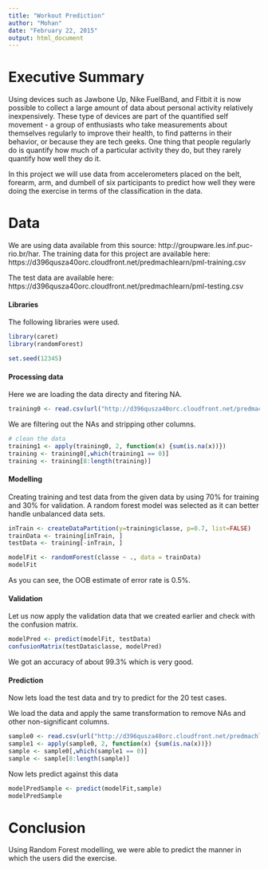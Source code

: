 ```yaml
---
title: "Workout Prediction"
author: "Mohan"
date: "February 22, 2015"
output: html_document
---
```


# Executive Summary
Using devices such as Jawbone Up, Nike FuelBand, and Fitbit it is now possible to collect a large amount of data about personal activity relatively inexpensively. These type of devices are part of the quantified self movement - a group of enthusiasts who take measurements about themselves regularly to improve their health, to find patterns in their behavior, or because they are tech geeks. One thing that people regularly do is quantify how much of a particular activity they do, but they rarely quantify how well they do it. 

In this project we will use data from accelerometers placed on the belt, forearm, arm, and dumbell of six participants to predict how well they were doing the exercise in terms of the classification in the data. 


# Data
We are using data available from this source: http://groupware.les.inf.puc-rio.br/har.
The training data for this project are available here: 
https://d396qusza40orc.cloudfront.net/predmachlearn/pml-training.csv

The test data are available here: 
https://d396qusza40orc.cloudfront.net/predmachlearn/pml-testing.csv



#### Libraries
The following libraries were used.
```r
library(caret)
library(randomForest)
```


```r
set.seed(12345)
```

#### Processing data
Here we are loading the data directy and fitering NA.
```r
training0 <- read.csv(url("http://d396qusza40orc.cloudfront.net/predmachlearn/pml-training.csv"), na.strings=c("NA"," ",""))
```

We are filtering out the NAs and stripping other columns.
```r
# clean the data
training1 <- apply(training0, 2, function(x) {sum(is.na(x))})
training <- training0[,which(training1 == 0)]
training <- training[8:length(training)]

```

#### Modelling
Creating training and test data from the given data by using 70% for training and 30% for validation.  A random forest model was selected as it can better handle unbalanced data sets.
```r
inTrain <- createDataPartition(y=training$classe, p=0.7, list=FALSE)
trainData <- training[inTrain, ]
testData <- training[-inTrain, ]

modelFit <- randomForest(classe ~ ., data = trainData)
modelFit
```

As you can see, the OOB estimate of error rate is 0.5%. 

#### Validation
Let us now apply the validation data that we created earlier and check with the confusion matrix.
```r
modelPred <- predict(modelFit, testData)
confusionMatrix(testData$classe, modelPred)
```
We got an accuracy of about 99.3% which is very good.


#### Prediction
Now lets load the test data and try to predict for the 20 test cases.

We load the data and apply the same transformation to remove NAs and other non-significant columns.
```r
sample0 <- read.csv(url("http://d396qusza40orc.cloudfront.net/predmachlearn/pml-testing.csv"), na.strings=c("NA"," ",""))
sample1 <- apply(sample0, 2, function(x) {sum(is.na(x))})
sample <- sample0[,which(sample1 == 0)]
sample <- sample[8:length(sample)]
```

Now lets predict against this data
```r
modelPredSample <- predict(modelFit,sample)
modelPredSample
```

# Conclusion
Using Random Forest modelling, we were able to predict the manner in which the users did the exercise.